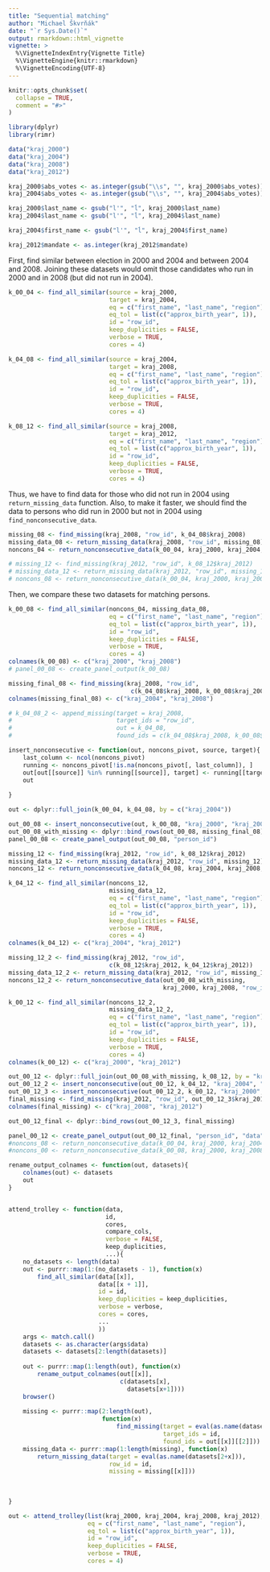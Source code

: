 ```yaml
---
title: "Sequential matching"
author: "Michael Škvrňák"
date: "`r Sys.Date()`"
output: rmarkdown::html_vignette
vignette: >
  %\VignetteIndexEntry{Vignette Title}
  %\VignetteEngine{knitr::rmarkdown}
  %\VignetteEncoding{UTF-8}
---
```


```r
knitr::opts_chunk$set(
  collapse = TRUE,
  comment = "#>"
)
```

```r

library(dplyr)
library(rimr)

data("kraj_2000")
data("kraj_2004")
data("kraj_2008")
data("kraj_2012")

kraj_2000$abs_votes <- as.integer(gsub("\\s", "", kraj_2000$abs_votes))
kraj_2004$abs_votes <- as.integer(gsub("\\s", "", kraj_2004$abs_votes))

kraj_2000$last_name <- gsub("l'", "ĺ", kraj_2000$last_name)
kraj_2004$last_name <- gsub("l'", "ĺ", kraj_2004$last_name)

kraj_2004$first_name <- gsub("l'", "ĺ", kraj_2004$first_name)

kraj_2012$mandate <- as.integer(kraj_2012$mandate)

```

First, find similar between election in 2000 and 2004 and between 2004 and 2008. 
Joining these datasets would omit those candidates who run in 2000 and in 2008 
(but did not run in 2004).
```r
k_00_04 <- find_all_similar(source = kraj_2000, 
                            target = kraj_2004, 
                            eq = c("first_name", "last_name", "region"), 
                            eq_tol = list(c("approx_birth_year", 1)), 
                            id = "row_id", 
                            keep_duplicities = FALSE, 
                            verbose = TRUE, 
                            cores = 4)

k_04_08 <- find_all_similar(source = kraj_2004, 
                            target = kraj_2008, 
                            eq = c("first_name", "last_name", "region"), 
                            eq_tol = list(c("approx_birth_year", 1)), 
                            id = "row_id", 
                            keep_duplicities = FALSE, 
                            verbose = TRUE, 
                            cores = 4)

k_08_12 <- find_all_similar(source = kraj_2008, 
                            target = kraj_2012, 
                            eq = c("first_name", "last_name", "region"), 
                            eq_tol = list(c("approx_birth_year", 1)), 
                            id = "row_id", 
                            keep_duplicities = FALSE, 
                            verbose = TRUE, 
                            cores = 4)


```

Thus, we have to find data for those who did not run in 2004 
using `return_missing_data` function.
Also, to make it faster, we should find the data to persons who did run in 2000 but 
not in 2004 using `find_nonconsecutive_data`.

```r
missing_08 <- find_missing(kraj_2008, "row_id", k_04_08$kraj_2008)
missing_data_08 <- return_missing_data(kraj_2008, "row_id", missing_08)
noncons_04 <- return_nonconsecutive_data(k_00_04, kraj_2000, kraj_2004, "row_id")

# missing_12 <- find_missing(kraj_2012, "row_id", k_08_12$kraj_2012)
# missing_data_12 <- return_missing_data(kraj_2012, "row_id", missing_12)
# noncons_08 <- return_nonconsecutive_data(k_00_04, kraj_2000, kraj_2004, "row_id")


```

Then, we compare these two datasets for matching persons.
```r
k_00_08 <- find_all_similar(noncons_04, missing_data_08, 
                            eq = c("first_name", "last_name", "region"), 
                            eq_tol = list(c("approx_birth_year", 1)), 
                            id = "row_id", 
                            keep_duplicities = FALSE, 
                            verbose = TRUE, 
                            cores = 4)
colnames(k_00_08) <- c("kraj_2000", "kraj_2008")
# panel_00_08 <- create_panel_output(k_00_08)

missing_final_08 <- find_missing(kraj_2008, "row_id", 
                                  c(k_04_08$kraj_2008, k_00_08$kraj_2008))
colnames(missing_final_08) <- c("kraj_2004", "kraj_2008")

# k_04_08_2 <- append_missing(target = kraj_2008, 
#                             target_ids = "row_id", 
#                             out = k_04_08, 
#                             found_ids = c(k_04_08$kraj_2008, k_00_08$kraj_2008))

```

```r
insert_nonconsecutive <- function(out, noncons_pivot, source, target){
    last_column <- ncol(noncons_pivot)
    running <- noncons_pivot[!is.na(noncons_pivot[, last_column]), ]
    out[out[[source]] %in% running[[source]], target] <- running[[target]]
    out
    
}

out <- dplyr::full_join(k_00_04, k_04_08, by = c("kraj_2004"))

out_00_08 <- insert_nonconsecutive(out, k_00_08, "kraj_2000", "kraj_2008")
out_00_08_with_missing <- dplyr::bind_rows(out_00_08, missing_final_08)
panel_00_08 <- create_panel_output(out_00_08, "person_id")

missing_12 <- find_missing(kraj_2012, "row_id", k_08_12$kraj_2012)
missing_data_12 <- return_missing_data(kraj_2012, "row_id", missing_12)
noncons_12 <- return_nonconsecutive_data(k_04_08, kraj_2004, kraj_2008, "row_id")

k_04_12 <- find_all_similar(noncons_12, 
                            missing_data_12, 
                            eq = c("first_name", "last_name", "region"), 
                            eq_tol = list(c("approx_birth_year", 1)), 
                            id = "row_id", 
                            keep_duplicities = FALSE, 
                            verbose = TRUE, 
                            cores = 4)
colnames(k_04_12) <- c("kraj_2004", "kraj_2012")

missing_12_2 <- find_missing(kraj_2012, "row_id", 
                            c(k_08_12$kraj_2012, k_04_12$kraj_2012))
missing_data_12_2 <- return_missing_data(kraj_2012, "row_id", missing_12_2)
noncons_12_2 <- return_nonconsecutive_data(out_00_08_with_missing, 
                                           kraj_2000, kraj_2008, "row_id")

k_00_12 <- find_all_similar(noncons_12_2, 
                            missing_data_12_2, 
                            eq = c("first_name", "last_name", "region"), 
                            eq_tol = list(c("approx_birth_year", 1)), 
                            id = "row_id", 
                            keep_duplicities = FALSE, 
                            verbose = TRUE, 
                            cores = 4)
colnames(k_00_12) <- c("kraj_2000", "kraj_2012")

out_00_12 <- dplyr::full_join(out_00_08_with_missing, k_08_12, by = "kraj_2008")
out_00_12_2 <- insert_nonconsecutive(out_00_12, k_04_12, "kraj_2004", "kraj_2012")
out_00_12_3 <- insert_nonconsecutive(out_00_12_2, k_00_12, "kraj_2000", "kraj_2012")
final_missing <- find_missing(kraj_2012, "row_id", out_00_12_3$kraj_2012)
colnames(final_missing) <- c("kraj_2008", "kraj_2012")

out_00_12_final <- dplyr::bind_rows(out_00_12_3, final_missing)

panel_00_12 <- create_panel_output(out_00_12_final, "person_id", "data")
#noncons_08 <- return_nonconsecutive_data(k_00_04, kraj_2000, kraj_2004, "row_id")
#noncons_00 <- return_nonconsecutive_data(k_00_08, kraj_2000, kraj_2008, "row_id")
```

```r

rename_output_colnames <- function(out, datasets){
    colnames(out) <- datasets
    out
}


attend_trolley <- function(data, 
                           id, 
                           cores, 
                           compare_cols, 
                           verbose = FALSE, 
                           keep_duplicities, 
                           ...){
    no_datasets <- length(data)
    out <- purrr::map(1:(no_datasets - 1), function(x) 
        find_all_similar(data[[x]], 
                         data[[x + 1]], 
                         id = id, 
                         keep_duplicities = keep_duplicities, 
                         verbose = verbose, 
                         cores = cores, 
                         ...
                         ))
    args <- match.call()
    datasets <- as.character(args$data)
    datasets <- datasets[2:length(datasets)]
    
    out <- purrr::map(1:length(out), function(x) 
        rename_output_colnames(out[[x]], 
                               c(datasets[x], 
                                 datasets[x+1])))
    browser()
    
    missing <- purrr::map(2:length(out), 
                          function(x) 
                              find_missing(target = eval(as.name(datasets[x+1])), 
                                           target_ids = id, 
                                           found_ids = out[[x]][[2]]))
    missing_data <- purrr::map(1:length(missing), function(x) 
        return_missing_data(target = eval(as.name(datasets[2+x])), 
                            row_id = id, 
                            missing = missing[[x]]))
    
    
    
}

out <- attend_trolley(list(kraj_2000, kraj_2004, kraj_2008, kraj_2012), 
                      eq = c("first_name", "last_name", "region"), 
                      eq_tol = list(c("approx_birth_year", 1)), 
                      id = "row_id", 
                      keep_duplicities = FALSE, 
                      verbose = TRUE, 
                      cores = 4)
```

